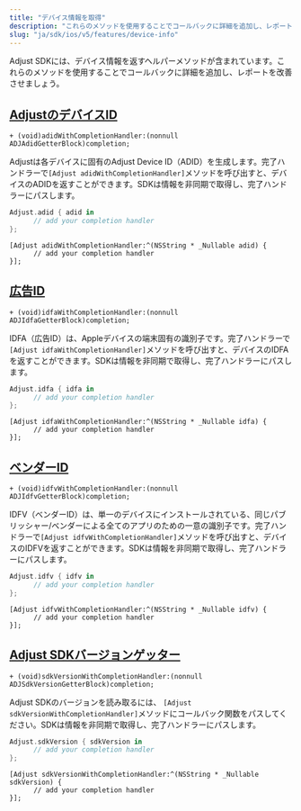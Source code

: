 ```yaml
---
title: "デバイス情報を取得"
description: "これらのメソッドを使用することでコールバックに詳細を追加し、レポートを改善させましょう。"
slug: "ja/sdk/ios/v5/features/device-info"
---
```


Adjust SDKには、デバイス情報を返すヘルパーメソッドが含まれています。これらのメソッドを使用することでコールバックに詳細を追加し、レポートを改善させましょう。

## [AdjustのデバイスID](adjust-device-identifier)

<CodeBlock title="メソッドシグネチャー">

```objc
+ (void)adidWithCompletionHandler:(nonnull ADJAdidGetterBlock)completion;
```

</CodeBlock>

Adjustは各デバイスに固有のAdjust Device ID（ADID）を生成します。完了ハンドラーで`[Adjust adidWithCompletionHandler]`メソッドを呼び出すと、デバイスのADIDを返すことができます。SDKは情報を非同期で取得し、完了ハンドラーにパスします。

<Tabs>
<Tab title="Swift" sync="swift">

```swift
Adjust.adid { adid in
      // add your completion handler
};
```

</Tab>
<Tab title="Objective-C" sync="objc">

```objc
[Adjust adidWithCompletionHandler:^(NSString * _Nullable adid) {
      // add your completion handler
}];
```

</Tab>
</Tabs>

## [広告ID](id-for-advertisers)

<CodeBlock title="メソッドシグネチャー">

```objc
+ (void)idfaWithCompletionHandler:(nonnull ADJIdfaGetterBlock)completion;
```

</CodeBlock>

IDFA（広告ID）は、Appleデバイスの端末固有の識別子です。完了ハンドラーで`[Adjust idfaWithCompletionHandler]`メソッドを呼び出すと、デバイスのIDFAを返すことができます。SDKは情報を非同期で取得し、完了ハンドラーにパスします。

<Tabs>
<Tab title="Swift" sync="swift">

```swift
Adjust.idfa { idfa in
      // add your completion handler
};
```

</Tab>
<Tab title="Objective-C" sync="objc">

```objc
[Adjust idfaWithCompletionHandler:^(NSString * _Nullable idfa) {
      // add your completion handler
}];
```

</Tab>
</Tabs>

## [ベンダーID](id-for-vendors)

<CodeBlock title="メソッドシグネチャー">

```objc
+ (void)idfvWithCompletionHandler:(nonnull ADJIdfvGetterBlock)completion;
```

</CodeBlock>

IDFV（ベンダーID）は、単一のデバイスにインストールされている、同じパブリッシャー/ベンダーによる全てのアプリのための一意の識別子です。完了ハンドラーで`[Adjust idfvWithCompletionHandler]`メソッドを呼び出すと、デバイスのIDFVを返すことができます。SDKは情報を非同期で取得し、完了ハンドラーにパスします。

<Tabs>
<Tab title="Swift" sync="swift">

```swift
Adjust.idfv { idfv in
      // add your completion handler
};
```

</Tab>
<Tab title="Objective-C" sync="objc">

```objc
[Adjust idfvWithCompletionHandler:^(NSString * _Nullable idfv) {
      // add your completion handler
}];
```

</Tab>
</Tabs>

## [Adjust SDKバージョンゲッター](adjust-sdk-version-getter)

<CodeBlock title="メソッドシグネチャー">

```objc
+ (void)sdkVersionWithCompletionHandler:(nonnull ADJSdkVersionGetterBlock)completion;
```

</CodeBlock>

Adjust SDKのバージョンを読み取るには、 `[Adjust sdkVersionWithCompletionHandler]`メソッドにコールバック関数をパスしてください。SDKは情報を非同期で取得し、完了ハンドラーにパスします。

<Tabs>
<Tab title="Swift" sync="swift">

```swift
Adjust.sdkVersion { sdkVersion in
      // add your completion handler
};
```

</Tab>
<Tab title="Objective-C" sync="objc">

```objc
[Adjust sdkVersionWithCompletionHandler:^(NSString * _Nullable sdkVersion) {
      // add your completion handler
}];
```

</Tab>
</Tabs>
